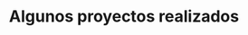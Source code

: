---
title: "Algunos proyectos realizados"
publishedAt: "2025-06-08"
images:
  - "/Portafolio/arcipres.png"
  - "/Portafolio/heals2.png"
  - "/Portafolio/arcipres3.png"
  - "/Portafolio/heals3.png"
  
---